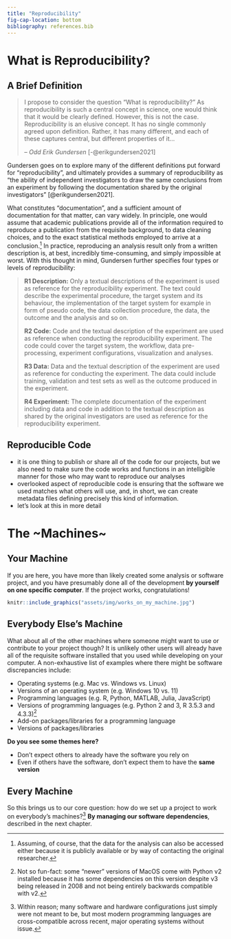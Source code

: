 ```yaml
---
title: "Reproducibility"
fig-cap-location: bottom
bibliography: references.bib
---
```



# What is Reproducibility?

## A Brief Definition

> I propose to consider the question "What is reproducibility?" As reproducibility is such a central concept in science, one would think that it would be clearly defined. However, this is not the case. Reproducibility is an elusive concept. It has no single commonly agreed upon definition. Rather, it has many different, and each of these captures central, but different properties of it...
>
> -- <cite>Odd Erik Gundersen</cite> [-@erikgundersen2021]


Gundersen goes on to explore many of the different definitions put forward for "reproducibility", and ultimately provides a summary of reproducibility as "the ability of independent investigators to draw the same conclusions from an experiment by following the documentation shared by the original investigators" [@erikgundersen2021]. 

What constitutes "documentation", and a sufficient amount of documentation for that matter, can vary widely. In principle, one would assume that academic publications provide all of the information required to reproduce a publication from the requisite background, to data cleaning choices, and to the exact statistical methods employed to arrive at a conclusion.[^2] In practice, reproducing an analysis result only from a written description is, at best, incredibly time-consuming, and simply impossible at worst. With this thought in mind, Gundersen further specifies four types or levels of reproducibility:

> **R1 Description:** Only a textual descriptions of the experiment is used as reference for the reproducibility experiment. The text could describe the experimental procedure, the target system and its behaviour, the implementation of the target system for example in form of pseudo code, the data collection procedure, the data, the outcome and the analysis and so on. 
>
> **R2 Code:** Code and the textual description of the experiment are used as reference when conducting the reproducibility experiment. The code could cover the target system, the workflow, data pre-processing, experiment configurations, visualization and analyses. 
>
> **R3 Data:** Data and the textual description of the experiment are used as reference for conducting the experiment. The data could include training, validation and test sets as well as the outcome produced in the experiment. 
>
> **R4 Experiment:** The complete documentation of the experiment including data and code in addition to the textual description as shared by the original investigators are used as reference for the reproducibility experiment.

## Reproducible Code


* it is one thing to publish or share all of the code for our projects, but we also need to make sure the code works and functions in an intelligible manner for those who may want to reproduce our analyses
* overlooked aspect of reproducible code is ensuring that the software we used matches what others will use, and, in short, we can create metadata files defining precisely this kind of information.
* let's look at this in more detail


# The \~Machines\~

## Your Machine

If you are here, you have more than likely created some analysis or software project, and you have presumably  done all of the development **by yourself on one specific computer**. If the project works, congratulations!


```r
knitr::include_graphics("assets/img/works_on_my_machine.jpg")
```




## Everybody Else's Machine

What about all of the other machines where someone might want to use or contribute to your project though? It is unlikely other users will already have all of the requisite software installed that you used while developing on your computer. A non-exhaustive list of examples where there might be software discrepancies include:

-   Operating systems (e.g. Mac vs. Windows vs. Linux)
-   Versions of an operating system (e.g. Windows 10 vs. 11)
-   Programming languages (e.g. R, Python, MATLAB, Julia, JavaScript)
-   Versions of programming languages (e.g. Python 2 and 3, R 3.5.3 and 4.3.3)[^1]
-   Add-on packages/libraries for a programming language
-   Versions of packages/libraries


**Do you see some themes here?**

::: callout-important
-   Don't expect others to already have the software you rely on
-   Even if others have the software, don't expect them to have the **same version**
:::


## Every Machine

So this brings us to our core question: how do we set up a project to work on everybody's machines?[^3] **By managing our software dependencies**, described in the next chapter.

<!-- footnotes -->

[^1]: Not so fun-fact: some "newer" versions of MacOS come with Python v2 installed because it has some dependencies on this version despite v3 being released in 2008 and not being entirely backwards compatible with v2.
[^2]: Assuming, of course, that the data for the analysis can also be accessed either because it is publicly available or by way of contacting the original researcher.
[^3]: Within reason; many software and hardware configurations just simply were not meant to be, but most modern programming languages are cross-compatible across recent, major operating systems without issue.
